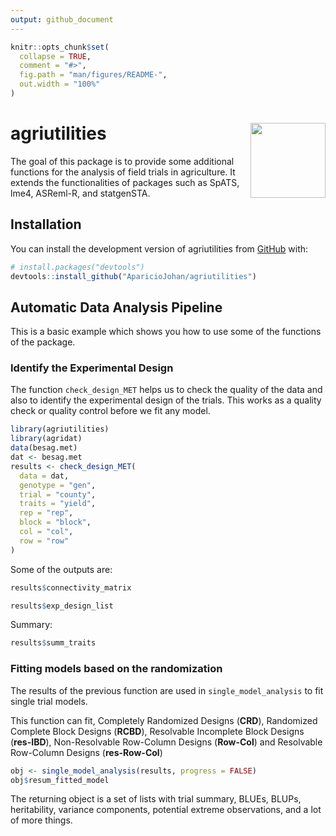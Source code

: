 ```yaml
---
output: github_document
---
```


<!-- README.md is generated from README.Rmd. Please edit that file -->

```r
knitr::opts_chunk$set(
  collapse = TRUE,
  comment = "#>",
  fig.path = "man/figures/README-",
  out.width = "100%"
)
```

# agriutilities <a href="https://apariciojohan.github.io/agriutilities/"><img src="man/figures/logo.png" align="right" width="120"/></a>

<!-- badges: start -->

<!-- badges: end -->

The goal of this package is to provide some additional functions for the analysis of field trials in agriculture. It extends the functionalities of packages such as SpATS, lme4, ASReml-R, and statgenSTA.

## Installation

You can install the development version of agriutilities from [GitHub](https://github.com/AparicioJohan/agriutilities) with:

``` r
# install.packages("devtools")
devtools::install_github("AparicioJohan/agriutilities")
```

## Automatic Data Analysis Pipeline 

This is a basic example which shows you how to use some of the functions of the package.

### Identify the Experimental Design

The function `check_design_MET` helps us to check the quality of the data and also to identify the experimental design of the trials. This works as a quality check or quality control before we fit any model.

```r
library(agriutilities)
library(agridat)
data(besag.met)
dat <- besag.met
results <- check_design_MET(
  data = dat,
  genotype = "gen",
  trial = "county",
  traits = "yield",
  rep = "rep",
  block = "block",
  col = "col",
  row = "row"
)
```

Some of the outputs are:

::: row
::: col-md-6
```r
results$connectivity_matrix
```
:::

::: col-md-6
```r
results$exp_design_list
```
:::
:::

Summary:

```r
results$summ_traits
```

### Fitting models based on the randomization

The results of the previous function are used in `single_model_analysis` to fit single trial models.

This function can fit, Completely Randomized Designs (**CRD**), Randomized Complete Block Designs (**RCBD**), Resolvable Incomplete Block Designs (**res-IBD**), Non-Resolvable Row-Column Designs (**Row-Col**) and Resolvable Row-Column Designs (**res-Row-Col**)

```r
obj <- single_model_analysis(results, progress = FALSE)
obj$resum_fitted_model
```

The returning object is a set of lists with trial summary, BLUEs, BLUPs, heritability, variance components, potential extreme observations, and a lot of more things.
